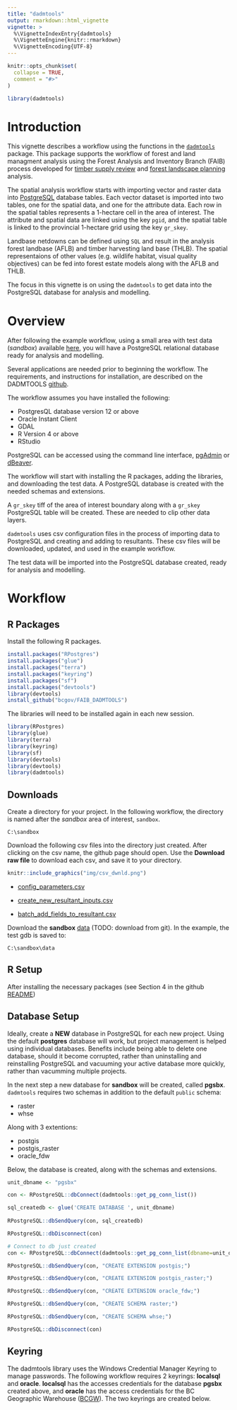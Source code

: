 ```yaml
---
title: "dadmtools"
output: rmarkdown::html_vignette
vignette: >
  %\VignetteIndexEntry{dadmtools}
  %\VignetteEngine{knitr::rmarkdown}
  %\VignetteEncoding{UTF-8}
---
```


```r
knitr::opts_chunk$set(
  collapse = TRUE,
  comment = "#>"
)
```

```r
library(dadmtools)
```

# Introduction

This vignette describes a workflow using the functions in the [`dadmtools`](https://github.com/bcgov/FAIB_DADMTOOLS) package. This package supports the workflow of forest and land managment analysis using the Forest Analysis and Inventory Branch (FAIB) process developed for [timber supply review](https://www2.gov.bc.ca/gov/content/industry/forestry/managing-our-forest-resources/timber-supply-review-and-allowable-annual-cut) and [forest landscape planning](https://www2.gov.bc.ca/gov/content/industry/forestry/managing-our-forest-resources/forest-landscape-plans) analysis.

The spatial analysis workflow starts with importing vector and raster data into [PostgreSQL](https://www.postgresql.org/) database tables. Each vector dataset is imported into two tables, one for the spatial data, and one for the attribute data. Each row in the spatial tables represents a 1-hectare cell in the area of interest. The attribute and spatial data are linked using the key `pgid`, and the spatial table is linked to the provincial 1-hectare grid using the key `gr_skey`. 

Landbase netdowns can be defined using `SQL` and result in the analysis forest landbase (AFLB) and timber harvesting land base (THLB). The spatial representaions of other values (e.g. wildlife habitat, visual quality objectives) can be fed into forest estate models along with the AFLB and THLB.

The focus in this vignette is on using the `dadmtools` to get data into the PostgreSQL database for analysis and modelling.

# Overview

After following the example workflow, using a small area with test data (*sandbox*) available [here](.\data), you will have a PostgreSQL relational database ready for analysis and modelling.

Several applications are needed prior to beginning the workflow. The requirements, and instructions for installation, are described on the DADMTOOLS [github](https://github.com/bcgov/FAIB_DADMTOOLS). 

The workflow assumes you have installed the following:

* PostgresQL database version 12 or above
* Oracle Instant Client
* GDAL
* R Version 4 or above
* RStudio

PostgreSQL can be accessed using the command line interface, [pgAdmin](https://www.pgadmin.org/) or [dBeaver](https://dbeaver.io/download/). 

The workflow will start with installing the R packages, adding the libraries, and downloading the test data. A PostgreSQL database is created with the needed schemas and extensions.

A `gr_skey` tiff of the area of interest boundary along with a `gr_skey` PostgreSQL table will be created. These are needed to clip other data layers.

`dadmtools` uses csv configuration files in the process of importing data to PostgreSQL and creating and adding to resultants. These csv files will be downloaded, updated, and used in the example workflow.

The test data will be imported into the PostgreSQL database created, ready for analysis and modelling.

# Workflow

## R Packages

Install the following R packages. 

```r
install.packages("RPostgres")
install.packages("glue")
install.packages("terra")
install.packages("keyring")
install.packages("sf")
install.packages("devtools")
library(devtools)
install_github("bcgov/FAIB_DADMTOOLS")
```

The libraries will need to be installed again in each new session.

```r
library(RPostgres)
library(glue)
library(terra)
library(keyring)
library(sf)
library(devtools)
library(devtools)
library(dadmtools)
```

## Downloads

Create a directory for your project. In the following workflow, the directory is named after the *sandbox* area of interest, `sandbox`.

`C:\sandbox`

Download the following csv files into the directory just created. After clicking on the csv name, the github page should open. Use the **Download raw file** to download each csv, and save it to your directory.

```r
knitr::include_graphics("img/csv_dwnld.png")
```

* [config_parameters.csv](https://github.com/bcgov/FAIB_DADMTOOLS/blob/main/config_parameters.csv)

* [create_new_resultant_inputs.csv](https://github.com/bcgov/FAIB_DADMTOOLS/blob/main/create_new_resultant_inputs.csv)

* [batch_add_fields_to_resultant.csv](https://github.com/bcgov/FAIB_DADMTOOLS/blob/main/batch_add_fields_to_resultant.csv)

Download the **sandbox** [data](
S:\FOR\VIC\HTS\ANA\workarea\AR2024\units\training\tsa99) (TODO: download from git). In the example, the test gdb is saved to:

`C:\sandbox\data`

## R Setup

After installing the necessary packages (see Section 4 in the github [README](https://github.com/bcgov/FAIB_DADMTOOLS/blob/main/README.md))

## Database Setup

Ideally, create a **NEW** database in PostgreSQL for each new project. Using the default **postgres** database will work, but project management is helped using individual databases. Benefits include being able to delete one database, should it become corrupted, rather than uninstalling and reinstalling PostgreSQL and vacuuming your active database more quickly, rather than vacumming multiple projects.

In the next step a new database for **sandbox** will be created, called **pgsbx**. `dadmtools` requires two schemas in addition to the default `public` schema: 

* raster
* whse

Along with 3 extentions:

* postgis
* postgis_raster
* oracle_fdw

Below, the database is created, along with the schemas and extensions.

```r

unit_dbname <- "pgsbx"

con <- RPostgreSQL::dbConnect(dadmtools::get_pg_conn_list())

sql_createdb <- glue('CREATE DATABASE ', unit_dbname)
  
RPostgreSQL::dbSendQuery(con, sql_createdb) 

RPostgreSQL::dbDisconnect(con)

# Connect to db just created
con <- RPostgreSQL::dbConnect(dadmtools::get_pg_conn_list(dbname=unit_dbname))

RPostgreSQL::dbSendQuery(con, "CREATE EXTENSION postgis;")

RPostgreSQL::dbSendQuery(con, "CREATE EXTENSION postgis_raster;")

RPostgreSQL::dbSendQuery(con, "CREATE EXTENSION oracle_fdw;")

RPostgreSQL::dbSendQuery(con, "CREATE SCHEMA raster;")

RPostgreSQL::dbSendQuery(con, "CREATE SCHEMA whse;")

RPostgreSQL::dbDisconnect(con)

```

## Keyring

The dadmtools library uses the Windows Credential Manager Keyring to manage passwords. The following workflow requires 2 keyrings: **localsql** and **oracle**. **localsql** has the accesses credentials for the database **pgsbx** created above, and **oracle** has the access credentials for the BC Geographic Warehouse ([BCGW](https://www2.gov.bc.ca/gov/content/data/finding-and-sharing/bc-geographic-warehouse#about)). The two keyrings are created below. 


